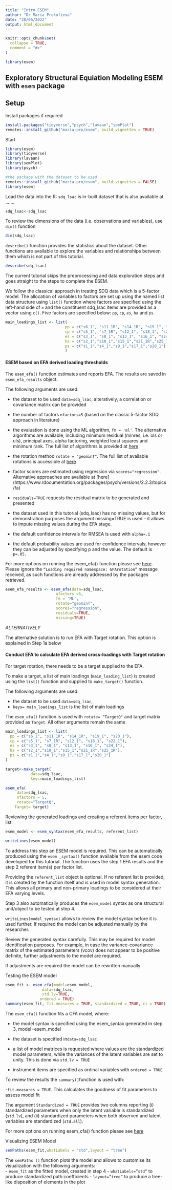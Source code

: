 ```yaml
---
title: "Intro ESEM"
author: "Dr Maria Prokofieva"
date: "28/06/2022"
output: html_document
---
```


```r
knitr::opts_chunk$set(
  collapse = TRUE,
  comment = "#>"
)
```

```r
library(esem)
```

## Exploratory Structural Equiation Modeling ESEM  with `esem` package

## Setup

Install packages if required
```r
install.packages("tidyverse","psych","lavaan","semPlot")
remotes::install_github("maria-pro/esem", build_vignettes = TRUE)
```

Start
```r

library(esem)
library(tidyverse)
library(lavaan)
library(semPlot)
library(psych)

#the package with the dataset to be used
remotes::install_github("maria-pro/esem", build_vignettes = FALSE)
library(esem)
```
Load the data into the R: `sdq_lsac` is in-built dataset that is also available at .......

```r
sdq_lsac<-sdq_lsac
```

To review the dimensions of the data (i.e. observations and variables), use `dim()` function

```r
dim(sdq_lsac)
```

`describe()` function provides the statistics about the dataset. Other functions are available to explore the variables and relationships between them which is not part of this tutorial.

```r
describe(sdq_lsac)
```

The current tutorial skips the preprocessing and data exploration steps and goes straight to the steps to complete the ESEM.

We follow the classical approach in treating SDQ data which is a 5-factor model. The allocation of variables to factors are set up using the named list data structure using `list()` function where factors are specified using the left-hand side of `=` and the constituent sdq_lsac items are provided as a vector using `c()`. Five factors are specified below: `pp`, `cp`, `es`, `ha` and `ps`.

```r
main_loadings_list <- list(
                          pp = c("s6_1", "s11_1R", "s14_1R", "s19_1", "s23_1"),
                          cp = c("s5_1", "s7_1R", "s12_1", "s18_1", "s22_1"),
                          es = c("s3_1", "s8_1", "s13_1", "s16_1", "s24_1"),
                          ha = c("s2_1","s10_1","s15_1","s21_1R","s25_1R"),
                          ps = c("s1_1","s4_1","s9_1","s17_1","s20_1")
                          ) 
```

#### ESEM based on EFA derived loading thresholds


The `esem_efa()` function estimates and reports EFA. The results are saved in `esem_efa_results` object.

The following arguments are used:

- the dataset to be used `data=sdq_lsac`, alteratively, a correlation or covariance matrix can be provided

- the number of factors `nfactors=5` (based on the classic 5-factor SDQ approach in literature)

- the evaluation is done using the ML algorithm, `fm = 'ml'`. The alternative algorithms are available, including minimum residual (minres, i.e. ols or uls), principal axes, alpha factoring, weighted least squares and minimum rank. The full list of algorithms is provided at [here](https://www.rdocumentation.org/packages/psych/versions/2.2.3/topics/fa) 

- the rotation method `rotate = "geominT"`. The full list of available rotations is accessible at [here](https://www.rdocumentation.org/packages/psych/versions/2.2.3/topics/fa)

- factor scores are estimated using regression via `scores="regression"`. Alternative approaches are available at [here] (https://www.rdocumentation.org/packages/psych/versions/2.2.3/topics/fa)

- `residuals=TRUE` requests the residual matrix to be generated and presented 

- the dataset used in this tutorial (sdq_lsac) has no missing values, but for demonstration purposes the argument missing=TRUE is used – it allows to impute missing values during the EFA stage. 

- the default confidence intervals for RMSEA is used with `alpha=.1` 

- the default probability values are used for confidence intervals, however they can be adjusted by specifying p and the value. The default is `p=.05.`

For more options on running the esem_efa() function please see [here](https://www.rdocumentation.org/packages/psych/versions/2.2.5/topics/fa).
Please ignore the `“Loading required namespace: GPArotation”` message received, as such functions are already addressed by the packages retrieved.


```r

esem_efa_results <- esem_efa(data=sdq_lsac, 
                      nfactors =5,
                      fm = 'ML',
                      rotate="geominT", 
                      scores="regression", 
                      residuals=TRUE, 
                      missing=TRUE)

```

*ALTERNATIVELY*

The alternative solution is to run EFA with Target rotation. This option is explained in Step 1a below

#### Conduct EFA to calculate EFA derived cross-loadings with Target rotation

For target rotation, there needs to be a target supplied to the EFA.

To make a target, a list of main loadings (`main_loading_list`) is created using the `list()` function and supplied to `make_target()` function. 

The following arguments are used:

- the dataset to be used `data=sdq_lsac`,
- `keys= main_loadings_list` is the list of main loadings

The `esem_efa()` function is used with `rotate= “TargetQ"` and target matrix provided as `Target`. All other arguments remain the same

```r

main_loadings_list <- list(
  pp = c("s6_1", "s11_1R", "s14_1R", "s19_1", "s23_1"),
  cp = c("s5_1", "s7_1R", "s12_1", "s18_1", "s22_1"),
  es = c("s3_1", "s8_1", "s13_1", "s16_1", "s24_1"),
  ha = c("s2_1","s10_1","s15_1","s21_1R","s25_1R"),
  ps = c("s1_1","s4_1","s9_1","s17_1","s20_1")
)

target<-make_target(
           data=sdq_lsac, 
           keys=main_loadings_list)

esem_efa(
     data=sdq_lsac,
     nfactors = 5,
     rotate="TargetQ",
    Target= target)

```

Reviewing the generated loadings and creating a  referent items per factor, list

```r
esem_model <- esem_syntax(esem_efa_results, referent_list)

writeLines(esem_model)

```

To address this step an ESEM model is required. This can be automatically produced using the `esem _syntax()` function available from the esem code developed for this tutorial.  The function uses the step 1 EFA results and the step 2 referent item(s) per factor list. 

Providing the `referent_list` object is optional. If no referent list is provided, it is created by the function itself and is used in model syntax generation. This allows all primary and non-primary loadings to be considered at their EFA varying levels.
 
Step 3 also automatically produces the `esem_model` syntax as one structural unit/object to be tested at step 4. 

`writeLines(model_syntax)` allows to review the model syntax before it is used further. If required the model can be adjusted manually by the researcher.

Review the generated syntax carefully. This may be required for model identification purposes. For example, in case the variance-covariance matrix of the estimated parameters (vcov) does not appear to be positive definite, further adjustments to the model are required.

If adjustments are required the model can be rewritten manually

Testing the ESEM model 

```r
esem_fit <- esem_cfa(model=esem_model, 
                data=sdq_lsac, 
                std.lv=TRUE,
               ordered = TRUE)
summary(esem_fit, fit.measures = TRUE, standardized = TRUE, ci = TRUE)
```
The `esem_cfa()` function fits a CFA model, where:

- the model syntax is specified using the esem_syntax generated in step 3, model=esem_model 

- the dataset is specified in` data=sdq_lsac`

- a list of model matrices is requested where values are the standardized model parameters, while the variances of the latent variables are set to unity. This is done via `std.lv = TRUE`

- instrument items are specified as ordinal variables with `ordered = TRUE`

To review the results the `summary() `function is used with: 

-`fit.measures = TRUE`. This calculates the goodness of fit parameters to assess model fit

The argument `Standardized = TRUE` provides two columns reporting (i) standardized parameters when only the latent variable is standardized (`std.lv`), and (ii) standardized parameters when both observed and latent variables are standardized (`std.all`).

For more options on running esem_cfa() function please see [here](https://www.rdocumentation.org/packages/lavaan/versions/0.5-9/topics/cfa) 

Visualizing ESEM Model 

```r
semPaths(esem_fit,whatLabels = "std",layout = "tree")
```

The `semPaths ()` function plots the model and allows to customise its visualization with the following arguments:  
- `esem_fit` as the fitted model, created in step 4
- `whatLabels=”std”` to produce standardized path coefficients
- `layout=”tree”` to produce a tree-like disposition of elements in the plot

